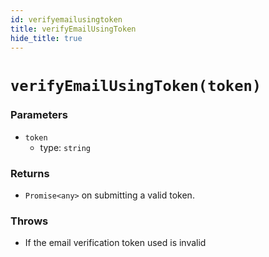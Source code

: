 ```yaml
---
id: verifyemailusingtoken
title: verifyEmailUsingToken
hide_title: true
---
```


# ``verifyEmailUsingToken(token)``

### Parameters
- ``token``
  - type: ``string``


### Returns
- ``Promise<any>`` on submitting a valid token.

### Throws
- If the email verification token used is invalid
